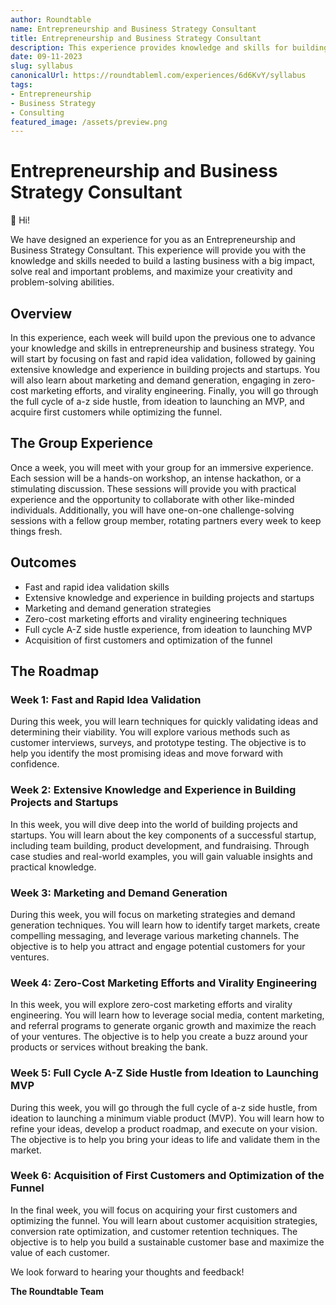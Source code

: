 ```yaml
---
author: Roundtable
name: Entrepreneurship and Business Strategy Consultant
title: Entrepreneurship and Business Strategy Consultant
description: This experience provides knowledge and skills for building a lasting business, solving important problems, and maximizing creativity and problem-solving abilities.
date: 09-11-2023
slug: syllabus
canonicalUrl: https://roundtableml.com/experiences/6d6KvY/syllabus
tags:
- Entrepreneurship
- Business Strategy
- Consulting
featured_image: /assets/preview.png
---
```


# Entrepreneurship and Business Strategy Consultant

👋 Hi! 

We have designed an experience for you as an Entrepreneurship and Business Strategy Consultant. This experience will provide you with the knowledge and skills needed to build a lasting business with a big impact, solve real and important problems, and maximize your creativity and problem-solving abilities. 

## Overview
In this experience, each week will build upon the previous one to advance your knowledge and skills in entrepreneurship and business strategy. You will start by focusing on fast and rapid idea validation, followed by gaining extensive knowledge and experience in building projects and startups. You will also learn about marketing and demand generation, engaging in zero-cost marketing efforts, and virality engineering. Finally, you will go through the full cycle of a-z side hustle, from ideation to launching an MVP, and acquire first customers while optimizing the funnel.

## The Group Experience
Once a week, you will meet with your group for an immersive experience. Each session will be a hands-on workshop, an intense hackathon, or a stimulating discussion. These sessions will provide you with practical experience and the opportunity to collaborate with other like-minded individuals. Additionally, you will have one-on-one challenge-solving sessions with a fellow group member, rotating partners every week to keep things fresh.

## Outcomes
- Fast and rapid idea validation skills
- Extensive knowledge and experience in building projects and startups
- Marketing and demand generation strategies
- Zero-cost marketing efforts and virality engineering techniques
- Full cycle A-Z side hustle experience, from ideation to launching MVP
- Acquisition of first customers and optimization of the funnel

## The Roadmap

### Week 1: Fast and Rapid Idea Validation
During this week, you will learn techniques for quickly validating ideas and determining their viability. You will explore various methods such as customer interviews, surveys, and prototype testing. The objective is to help you identify the most promising ideas and move forward with confidence.

### Week 2: Extensive Knowledge and Experience in Building Projects and Startups
In this week, you will dive deep into the world of building projects and startups. You will learn about the key components of a successful startup, including team building, product development, and fundraising. Through case studies and real-world examples, you will gain valuable insights and practical knowledge.

### Week 3: Marketing and Demand Generation
During this week, you will focus on marketing strategies and demand generation techniques. You will learn how to identify target markets, create compelling messaging, and leverage various marketing channels. The objective is to help you attract and engage potential customers for your ventures.

### Week 4: Zero-Cost Marketing Efforts and Virality Engineering
In this week, you will explore zero-cost marketing efforts and virality engineering. You will learn how to leverage social media, content marketing, and referral programs to generate organic growth and maximize the reach of your ventures. The objective is to help you create a buzz around your products or services without breaking the bank.

### Week 5: Full Cycle A-Z Side Hustle from Ideation to Launching MVP
During this week, you will go through the full cycle of a-z side hustle, from ideation to launching a minimum viable product (MVP). You will learn how to refine your ideas, develop a product roadmap, and execute on your vision. The objective is to help you bring your ideas to life and validate them in the market.

### Week 6: Acquisition of First Customers and Optimization of the Funnel
In the final week, you will focus on acquiring your first customers and optimizing the funnel. You will learn about customer acquisition strategies, conversion rate optimization, and customer retention techniques. The objective is to help you build a sustainable customer base and maximize the value of each customer.

We look forward to hearing your thoughts and feedback!

**The Roundtable Team**